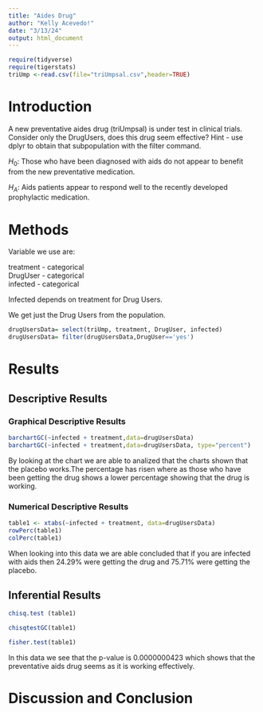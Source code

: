 ```yaml
---
title: "Aides Drug"
author: "Kelly Acevedo!"
date: "3/13/24"
output: html_document
---
```


```r
require(tidyverse)
require(tigerstats)
triUmp <-read.csv(file="triUmpsal.csv",header=TRUE)
```

# Introduction

<!--In this section you explain what you are trying to show.  Where did the data come from?  What is the research or other question you are trying to answer?.  If you skimp in this section expect to be marked down in your grade. Paint a picture of the project a couple of paragraphs is expected!-->

A new  preventative aides drug (triUmpsal) is under test in clinical trials. Consider only the DrugUsers, does this drug seem effective?  Hint - use dplyr to obtain that subpopulation with the filter command.

$H_0$: Those who have been diagnosed with aids do not appear to benefit from the new preventative medication.

$H_A$: Aids patients appear to respond well to the recently developed prophylactic medication.


# Methods

Variable we use are:  

treatment - categorical   
DrugUser - categorical   
infected - categorical  

Infected depends on treatment for Drug Users. 

We get just the Drug Users from the population. 


```r
drugUsersData= select(triUmp, treatment, DrugUser, infected)
drugUsersData= filter(drugUsersData,DrugUser=='yes')
```

<!--Decide on your methods:  use "variable analysis" or other appropriate descriptors.  Make sure to choose at least one graphical method and at least one numerical method. Discuss what data manipulations may be needed for example subsetting or other binning procedures and what sort of graphical displays and inferential tools will be used!-->

# Results

<!--Divide this section into two sub-sections:  One for your descriptive  results and one for your inferential results.!-->

## Descriptive Results

### Graphical Descriptive Results

<!--Graphical results here.  Make sure to show your code.  Provide appropriate labels for axes, giving units if possible, and provide a good title for the graph, too.  Use the graphical results to describe the patterns if any that exist in the data as focused toward the research question. Bottom line is to explain the features of the graph that are relevant to conforming or departing to what is expected by your null hypothesis !-->

```r
barchartGC(~infected + treatment,data=drugUsersData)
barchartGC(~infected + treatment,data=drugUsersData, type="percent")

```
 By looking at the chart we are able to analized that the charts shown that the placebo works.The percentage has risen where as those who have been getting the drug shows a lower percentage showing that the drug is working.

### Numerical Descriptive Results

<!--Numerical results go here. Use the numerical results to describe the patterns if any that exist in the data as focused toward the research question!-->

```r
table1 <- xtabs(~infected + treatment, data=drugUsersData)
rowPerc(table1)
colPerc(table1)
```
When looking into this data we are able concluded that if you are infected with aids then 24.29% were getting the drug and 75.71% were getting the placebo. 


## Inferential Results

<!--State hypothesis clearly.  Make sure your discussion of the inferential test covers all the aspects that the test output produces, such as test statistic, p-value etc.  Make a decision about the null hypothesis, explain the assumptions on which the selected test/procedure was based, and why the chosen procedure satisfys the assumptions and is appropriate to answer the research question!-->

``` r
chisq.test (table1)
```
```r
chisqtestGC(table1)
```

```r
fisher.test(table1)
```

In this data we see that the p-value is 0.0000000423 which shows that the preventative aids drug seems as it is working effectively. 

# Discussion and Conclusion

<!--Discussion and conclusion here.  If you found a relationship be sure to consider whether the relationship occurs because one of the variavbles causes the other, or whether they perhasps are related for some other reason.  Watch the chapter 6 videos from the GeorgeTown videos collection.!-->
